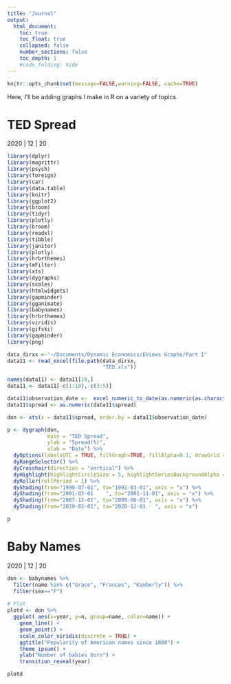 ```yaml
---
title: "Journal"
output:
  html_document:
    toc: true
    toc_float: true
    collapsed: false
    number_sections: false
    toc_depth: 1
    #code_folding: hide
---
```


```r
knitr::opts_chunk$set(message=FALSE,warning=FALSE, cache=TRUE)
```



Here, I'll be adding graphs I make in R on a variety of topics.

# TED Spread
2020 | 12 | 20

```r
library(dplyr)
library(magrittr) 
library(psych)
library(foreign)
library(car)
library(data.table)
library(knitr)
library(ggplot2)
library(broom) 
library(tidyr)
library(plotly)
library(broom)
library(readxl)
library(tibble)
library(janitor)
library(plotly)
library(hrbrthemes)
library(mFilter)
library(xts)
library(dygraphs)
library(scales)
library(htmlwidgets)
library(gapminder)
library(gganimate)
library(babynames)
library(hrbrthemes)
library(viridis)
library(gifski)
library(gapminder)
library(png)

```


```r

data_dirxx <-"~/Documents/Dynamic Economics/EViews Graphs/Part I" 
data11 <- read_excel(file.path(data_dirxx,
                               "TED.xls"))

names(data11) <- data11[10,]
data11 <- data11[-c(1:10),-c(3:5)]

data11$observation_date <-  excel_numeric_to_date(as.numeric(as.character(data11$observation_date)), date_system = "modern")
data11$spread <- as.numeric(data11$spread)

don <- xts(x = data11$spread, order.by = data11$observation_date)

p <- dygraph(don,
             main = "TED Spread",
             ylab = "Spread(%)",
             xlab = "Date") %>%
  dyOptions(labelsUTC = TRUE, fillGraph=TRUE, fillAlpha=0.1, drawGrid = FALSE, colors="#D8AE5A") %>%
  dyRangeSelector() %>%
  dyCrosshair(direction = "vertical") %>%
  dyHighlight(highlightCircleSize = 5, highlightSeriesBackgroundAlpha = 0.2, hideOnMouseOut = FALSE)  %>%
  dyRoller(rollPeriod = 1) %>%
  dyShading(from="1990-07-01", to="1991-03-01", axis = "x") %>% 
  dyShading(from="2001-03-01	", to="2001-11-01", axis = "x") %>% 
  dyShading(from="2007-12-01", to="2009-06-01", axis = "x") %>% 
  dyShading(from="2020-02-01", to="2020-12-01	", axis = "x")

```

```r
p
```

# Baby Names
2020 | 12 | 20

```r
don <- babynames %>% 
  filter(name %in% c("Grace", "Frances", "Kimberly")) %>%
  filter(sex=="F")
  
# Plot
plotd <- don %>%
  ggplot( aes(x=year, y=n, group=name, color=name)) +
    geom_line() +
    geom_point() +
    scale_color_viridis(discrete = TRUE) +
    ggtitle("Popularity of American names since 1880") +
    theme_ipsum() +
    ylab("Number of babies born") +
    transition_reveal(year)
```

```r
plotd
```


